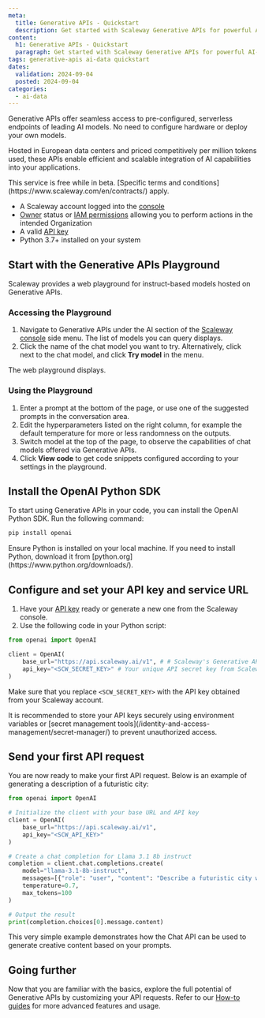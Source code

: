 ```yaml
---
meta:
  title: Generative APIs - Quickstart
  description: Get started with Scaleway Generative APIs for powerful AI-driven content generation. Follow this guide to set up, configure, and make your first API request.
content:
  h1: Generative APIs - Quickstart
  paragraph: Get started with Scaleway Generative APIs for powerful AI-driven content generation. Follow this guide to set up, configure, and make your first API request.
tags: generative-apis ai-data quickstart
dates:
  validation: 2024-09-04
  posted: 2024-09-04
categories:
  - ai-data
---
```


Generative APIs offer seamless access to pre-configured, serverless endpoints of leading AI models.
No need to configure hardware or deploy your own models.

Hosted in European data centers and priced competitively per million tokens used, these APIs enable efficient and scalable integration of AI capabilities into your applications.

<Message type="important">
  This service is free while in beta. [Specific terms and conditions](https://www.scaleway.com/en/contracts/) apply.
</Message>

<Macro id="requirements" />

  - A Scaleway account logged into the [console](https://console.scaleway.com)
  - [Owner](/identity-and-access-management/iam/concepts/#owner) status or [IAM permissions](/identity-and-access-management/iam/concepts/#permission) allowing you to perform actions in the intended Organization
  - A valid [API key](/identity-and-access-management/iam/how-to/create-api-keys/)
  - Python 3.7+ installed on your system

## Start with the Generative APIs Playground

Scaleway provides a web playground for instruct-based models hosted on Generative APIs.

### Accessing the Playground
1. Navigate to Generative APIs under the AI section of the [Scaleway console](https://console.scaleway.com/) side menu. The list of models you can query displays.
2. Click the name of the chat model you want to try. Alternatively, click <Icon name="more" /> next to the chat model, and click **Try model** in the menu. 

The web playground displays.

### Using the Playground
1. Enter a prompt at the bottom of the page, or use one of the suggested prompts in the conversation area.
2. Edit the hyperparameters listed on the right column, for example the default temperature for more or less randomness on the outputs. 
3. Switch model at the top of the page, to observe the capabilities of chat models offered via Generative APIs. 
4. Click **View code** to get code snippets configured according to your settings in the playground.

## Install the OpenAI Python SDK

To start using Generative APIs in your code, you can install the OpenAI Python SDK. Run the following command:

```sh
pip install openai
```

<Message type="tip">
  Ensure Python is installed on your local machine. If you need to install Python, download it from [python.org](https://www.python.org/downloads/).
</Message>

## Configure and set your API key and service URL

1. Have your [API key](/identity-and-access-management/iam/how-to/create-api-keys/) ready or generate a new one from the Scaleway console.
2. Use the following code in your Python script:

```py
from openai import OpenAI

client = OpenAI(
    base_url="https://api.scaleway.ai/v1", # # Scaleway's Generative APIs service URL
    api_key="<SCW_SECRET_KEY>" # Your unique API secret key from Scaleway
)
```

Make sure that you replace `<SCW_SECRET_KEY>` with the API key obtained from your Scaleway account.

<Message type="tip">
  It is recommended to store your API keys securely using environment variables or [secret management tools](/identity-and-access-management/secret-manager/) to prevent unauthorized access.
</Message>

## Send your first API request

You are now ready to make your first API request. Below is an example of generating a description of a futuristic city:

```py
from openai import OpenAI

# Initialize the client with your base URL and API key
client = OpenAI(
    base_url="https://api.scaleway.ai/v1",
    api_key="<SCW_API_KEY>"
)

# Create a chat completion for Llama 3.1 8b instruct
completion = client.chat.completions.create(
    model="llama-3.1-8b-instruct",
    messages=[{"role": "user", "content": "Describe a futuristic city with advanced technology and green energy solutions."}],
    temperature=0.7,
    max_tokens=100
)

# Output the result
print(completion.choices[0].message.content)
```

This very simple example demonstrates how the Chat API can be used to generate creative content based on your prompts.

## Going further

Now that you are familiar with the basics, explore the full potential of Generative APIs by customizing your API requests. Refer to our [How-to guides](/ai-data/generative-apis/how-to/) for more advanced features and usage.
